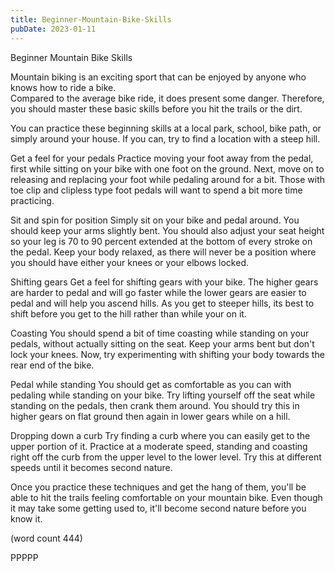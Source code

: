 ```yaml
---
title: Beginner-Mountain-Bike-Skills
pubDate: 2023-01-11
---
```


Beginner Mountain Bike Skills

Mountain biking is an exciting sport that can be
enjoyed by anyone who knows how to ride a bike.  
Compared to the average bike ride, it does present
some danger.  Therefore, you should master these
basic skills before you hit the trails or the 
dirt.  

You can practice these beginning skills at a local
park, school, bike path, or simply around your 
house. If you can, try to find a location with
a steep hill.

Get a feel for your pedals
Practice moving your foot away from the pedal, 
first while sitting on your bike with one foot on
the ground.  Next, move on to releasing and 
replacing your foot while pedaling around for a 
bit.  Those with toe clip and clipless type foot
pedals will want to spend a bit more time 
practicing.

Sit and spin for position
Simply sit on your bike and pedal around.  You 
should keep your arms slightly bent.  You should
also adjust your seat height so your leg is 70 to
90 percent extended at the bottom of every stroke
on the pedal.  Keep your body relaxed, as there 
will never be a position where you should have 
either your knees or your elbows locked.

Shifting gears
Get a feel for shifting gears with your bike.  The
higher gears are harder to pedal and will go 
faster while the lower gears are easier to pedal
and will help you ascend hills.  As you get to 
steeper hills, its best to shift before you get 
to the hill rather than while your on it.

Coasting
You should spend a bit of time coasting while 
standing on your pedals, without actually sitting
on the seat.  Keep your arms bent but don't lock
your knees.  Now, try experimenting with shifting
your body towards the rear end of the bike.

Pedal while standing
You should get as comfortable as you can with 
pedaling while standing on your bike.  Try lifting
yourself off the seat while standing on the pedals,
then crank them around.  You should try this in 
higher gears on flat ground then again in lower 
gears while on a hill.

Dropping down a curb
Try finding a curb where you can easily get to the
upper portion of it.  Practice at a moderate speed,
standing and coasting right off the curb from the
upper level to the lower level.  Try this at 
different speeds until it becomes second nature.

Once you practice these techniques and get the 
hang of them, you'll be able to hit the trails feeling
comfortable on your mountain bike.  Even though it
may take some getting used to, it'll become second
nature before you know it.

(word count 444)

PPPPP